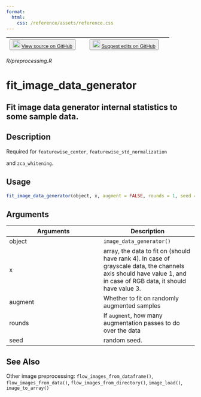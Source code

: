 ```yaml
---
format:
  html:
    css: /reference/assets/reference.css
---
```


| <button class="button"> ![](/reference/assets/GitHub-Mark-32px.png){width="20"} [View source on GitHub](https://github.com/rstudio/keras//blob/main/R/preprocessing.R) </button> | <button class="button"> ![](/reference/assets/GitHub-Mark-32px.png){width="20"} [Suggest edits on GitHub](https://github.com/rstudio/keras//edit/main/R/preprocessing.R) </button> |
|:------------------------------:|:--------------------------------------:|

*R/preprocessing.R*

# fit_image_data_generator

## Fit image data generator internal statistics to some sample data.

## Description

Required for `featurewise_center`, `featurewise_std_normalization`

and `zca_whitening`. 


## Usage
```r
fit_image_data_generator(object, x, augment = FALSE, rounds = 1, seed = NULL) 
```

## Arguments
|Arguments|Description|
|---|---|
| object | `image_data_generator()` |
| x | array, the data to fit on (should have rank 4). In case of grayscale data, the channels axis should have value 1, and in case of RGB data, it should have value 3. |
| augment | Whether to fit on randomly augmented samples |
| rounds | If `augment`, how many augmentation passes to do over the data |
| seed | random seed. |






## See Also
Other image preprocessing:  `flow_images_from_dataframe()`, `flow_images_from_data()`, `flow_images_from_directory()`, `image_load()`, `image_to_array()`

